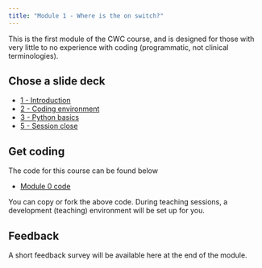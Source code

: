 ```yaml
---
title: "Module 1 - Where is the on switch?"
---
```


This is the first module of the CWC course, and is designed for those with very little to no experience with coding (programmatic, not clinical terminologies).

## Chose a slide deck

<ul>
  <li><a href="1-introduction.html" target="_blank">1 - Introduction</a></li>
  <li><a href="2-coding-environment.html" target="_blank">2 - Coding environment</a></li>
  <li><a href="3-python-basics.html" target="_blank">3 - Python basics</a></li>
  <li><a href="4-session-close.html" target="_blank">5 - Session close</a></li>
</ul>

## Get coding

The code for this course can be found below
<ul>
  <li><a href="https://github.com/letsdodigital/coding-hands-on" target="_blank">Module 0 code</a></li>
</ul>

You can copy or fork the above code. During teaching sessions, a development (teaching) environment will be set up for you.

## Feedback

A short feedback survey will be available here at the end of the module.

<!--<script src="https://www.cognitoforms.com/f/seamless.js" data-key="elpaTpPHb0yyqTG9uLoqOw" data-form="2"></script>-->
